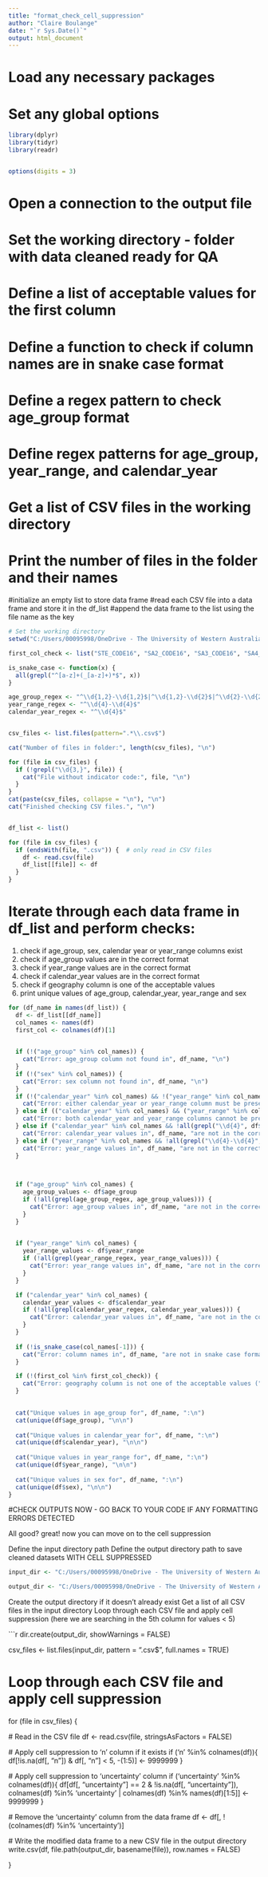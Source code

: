 ```yaml
---
title: "format_check_cell_suppression"
author: "Claire Boulange"
date: "`r Sys.Date()`"
output: html_document
---
```

# Load any necessary packages
# Set any global options

```r

library(dplyr)
library(tidyr)
library(readr)


options(digits = 3)
```
# Open a connection to the output file
# Set the working directory - folder with data cleaned ready for QA

# Define a list of acceptable values for the first column
# Define a function to check if column names are in snake case format
# Define a regex pattern to check age_group format
# Define regex patterns for age_group, year_range, and calendar_year

# Get a list of CSV files in the working directory
# Print the number of files in the folder and their names

#initialize an empty list to store data frame
#read each CSV file into a data frame and store it in the df_list
#append the data frame to the list using the file name as the key

```r
# Set the working directory
setwd("C:/Users/00095998/OneDrive - The University of Western Australia/acwa_temp/air/")

first_col_check <- list("STE_CODE16", "SA2_CODE16", "SA3_CODE16", "SA4_CODE16", "LGA_CODE16", "Australia")

is_snake_case <- function(x) {
  all(grepl("^[a-z]+(_[a-z]+)*$", x))
}

age_group_regex <- "^\\d{1,2}-\\d{1,2}$|^\\d{1,2}-\\d{2}$|^\\d{2}-\\d{2}$"
year_range_regex <- "^\\d{4}-\\d{4}$"
calendar_year_regex <- "^\\d{4}$"


csv_files <- list.files(pattern=".*\\.csv$")

cat("Number of files in folder:", length(csv_files), "\n") 

for (file in csv_files) {
  if (!grepl("\\d{3,}", file)) {
    cat("File without indicator code:", file, "\n")
  }
}
cat(paste(csv_files, collapse = "\n"), "\n")
cat("Finished checking CSV files.", "\n")


df_list <- list() 

for (file in csv_files) {
  if (endsWith(file, ".csv")) {  # only read in CSV files
    df <- read.csv(file)
    df_list[[file]] <- df
  }
}
```

# Iterate through each data frame in df_list and perform checks:

1. check if age_group, sex, calendar year or year_range columns exist
2. check if age_group values are in the correct format
3. check if year_range values are in the correct format
4. check if calendar_year values are in the correct format
5. check if geography column is one of the acceptable values
6. print unique values of age_group, calendar_year, year_range and sex

```r

for (df_name in names(df_list)) {
  df <- df_list[[df_name]]
  col_names <- names(df)
  first_col <- colnames(df)[1]
  

  if (!("age_group" %in% col_names)) {
    cat("Error: age_group column not found in", df_name, "\n")
  }
  if (!("sex" %in% col_names)) {
    cat("Error: sex column not found in", df_name, "\n")
  }
  if (!("calendar_year" %in% col_names) && !("year_range" %in% col_names)) {
    cat("Error: either calendar_year or year_range column must be present in", df_name, "\n")
  } else if (("calendar_year" %in% col_names) && ("year_range" %in% col_names)) {
    cat("Error: both calendar_year and year_range columns cannot be present in", df_name, "\n")
  } else if ("calendar_year" %in% col_names && !all(grepl("\\d{4}", df$calendar_year))) {
    cat("Error: calendar_year values in", df_name, "are not in the correct format (expected format: \\d{4})\n")
  } else if ("year_range" %in% col_names && !all(grepl("\\d{4}-\\d{4}", df$year_range))) {
    cat("Error: year_range values in", df_name, "are not in the correct format (expected format: \\d{4}-\\d{4})\n")
  }
  


  if ("age_group" %in% col_names) {
    age_group_values <- df$age_group
    if (!all(grepl(age_group_regex, age_group_values))) {
      cat("Error: age_group values in", df_name, "are not in the correct format (expected format: \\d-\\d, \\d-\\d{2}, or \\d{2}-\\d{2})\n")
    }
  }
  

  if ("year_range" %in% col_names) {
    year_range_values <- df$year_range
    if (!all(grepl(year_range_regex, year_range_values))) {
      cat("Error: year_range values in", df_name, "are not in the correct format (expected format: \\d{4}-\\d{4})\n")
    }
  }

  if ("calendar_year" %in% col_names) {
    calendar_year_values <- df$calendar_year
    if (!all(grepl(calendar_year_regex, calendar_year_values))) {
      cat("Error: calendar_year values in", df_name, "are not in the correct format (expected format: \\d{4})\n")
    }
  }
  
  if (!is_snake_case(col_names[-1])) {
    cat("Error: column names in", df_name, "are not in snake case format (lowercase words separated by underscores)\n")
  }

  if (!(first_col %in% first_col_check)) {
    cat("Error: geography column is not one of the acceptable values (", paste(first_col_check, collapse=", "), ") in", df_name, "\n")
  }
  

  cat("Unique values in age_group for", df_name, ":\n")
  cat(unique(df$age_group), "\n\n")
  
  cat("Unique values in calendar_year for", df_name, ":\n")
  cat(unique(df$calendar_year), "\n\n")
  
  cat("Unique values in year_range for", df_name, ":\n")
  cat(unique(df$year_range), "\n\n")
  
  cat("Unique values in sex for", df_name, ":\n")
  cat(unique(df$sex), "\n\n")
}

```
#CHECK OUTPUTS NOW - GO BACK TO YOUR CODE IF ANY FORMATTING ERRORS DETECTED

All good? great! now you can move on to the cell suppression 


Define the input directory path
Define the output directory path to save cleaned datasets WITH CELL SUPPRESSED
```r
input_dir <- "C:/Users/00095998/OneDrive - The University of Western Australia/acwa_temp/air/"

output_dir <- "C:/Users/00095998/OneDrive - The University of Western Australia/acwa_temp/air/cell_suppressed/"
```

Create the output directory if it doesn't already exist
Get a list of all CSV files in the input directory
Loop through each CSV file and apply cell suppression (here we are searching in the 5th column for values < 5)


```r

dir.create(output_dir, showWarnings = FALSE)


csv_files <- list.files(input_dir, pattern = ".csv$", full.names = TRUE)


# Loop through each CSV file and apply cell suppression
for (file in csv_files) {
  
  # Read in the CSV file
  df <- read.csv(file, stringsAsFactors = FALSE)
  
  # Apply cell suppression to 'n' column if it exists
  if ('n' %in% colnames(df)){
    df[!is.na(df[, "n"]) & df[, "n"] < 5, -(1:5)] <- 9999999
  }
  
  # Apply cell suppression to 'uncertainty' column
  if ('uncertainty' %in% colnames(df)){
    df[df[, "uncertainty"] == 2 & !is.na(df[, "uncertainty"]), colnames(df) %in% 'uncertainty' | colnames(df) %in% names(df)[1:5]] <- 9999999
  }
  
  # Remove the 'uncertainty' column from the data frame
  df <- df[, !(colnames(df) %in% 'uncertainty')]
  
  # Write the modified data frame to a new CSV file in the output directory
  write.csv(df, file.path(output_dir, basename(file)), row.names = FALSE)
  
}


